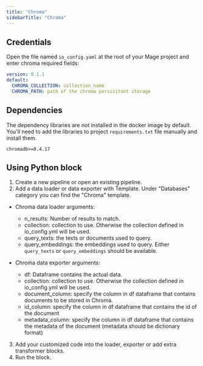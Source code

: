 ```yaml
---
title: "Chroma"
sidebarTitle: "Chroma"
---
```


## Credentials

Open the file named `io_config.yaml` at the root of your Mage project and enter chroma required fields:

```yaml
version: 0.1.1
default:
  CHROMA_COLLECTION: collection_name
  CHROMA_PATH: path of the chroma persisitant storage
```

## Dependencies

The dependency libraries are not installed in the docker image by default. You'll need to add the libraries to
project `requirements.txt` file manually and install them.

```
chromadb>=0.4.17
```

## Using Python block

1. Create a new pipeline or open an existing pipeline.
2. Add a data loader or data exporter with Template. Under "Databases" category you can
 find the "Chroma" template.

- Chroma data loader arguments:
  - n_results: Number of results to match.
  - collection: collection to use. Otherwise the collection defined in io_config.yml will be used.
  - query_texts: the texts or documents used to query.
  - query_embeddings: the embeddings used to query.
  Either `query_texts` or `query_embeddings` should be available.

- Chroma data exporter arguments:
  - df: Dataframe contains the actual data.
  - collection: collection to use. Otherwise the collection defined in io_config.yml will be used.
  - document_column: specify the column in df dataframe that contains documents to be stored in Chroma.
  - id_column: specify the column in df dataframe that contains the id of the document
  - metadata_column: specify the column in df dataframe that contains the metadata of the document (metadata should be dictionary format)

3. Add your customized code into the loader, exporter or add extra transformer blocks.
4. Run the block.
